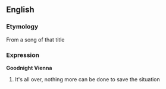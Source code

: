==English==
===Etymology===
From a song of that title
===Expression===
'''Goodnight Vienna'''
# It's all over, nothing more can be done to save the situation